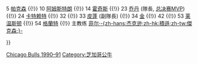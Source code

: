 {{Navbox
|name = 芝加哥公牛1990–91赛季NBA总冠军
|titlestyle= background:#c41e3a; color:#ffffff; border:2px solid #000000;
|belowstyle = background:#000000; color:#c41e3a;
|title = [[芝加哥公牛|<span style="color:#ffffff;">芝加哥公牛</span>]] 1990–91赛季NBA总冠军
|list1 = <div>
2 [[丹尼斯·霍普森|霍普森]] {{!}}
5 [[约翰·帕克森|帕克森]] {{!}}
10 [[B·J·阿姆斯特朗|阿姆斯特朗]] {{!}}
14 [[克莱格·霍奇斯|霍奇斯]] {{!}}
23 [[迈克尔·乔丹|乔丹]] (隊長, [[NBA总决赛最有价值球员|总决赛MVP]]) {{!}}
24 [[比尔·卡特赖特|卡特赖特]] {{!}}
32 {{le|威尔·普度|Will Perdue|普度}} {{!}}
33 [[斯科蒂·皮蓬|皮蓬]] (副隊長) {{!}}
34 [[斯泰西·金|金]] {{!}}
42 {{le|斯科特·威廉姆斯 (篮球运动员)|Scott Williams (basketball)|威廉姆斯}} {{!}}
53 [[克里夫·莱温斯顿|莱温斯顿]] {{!}}
54 [[霍雷斯·格蘭特|格蘭特]] {{!}}
主教练 [[菲尔·杰克逊|菲尔·-{zh-hans:杰克逊;zh-hk:積遜;zh-tw:傑克森;}-]]
</div>
}}<noinclude>
{{collapsible option}}
[[Category:NBA总冠军导航模板|Chicago Bulls 1990–91]]
[[Category:芝加哥公牛]]
</noinclude>